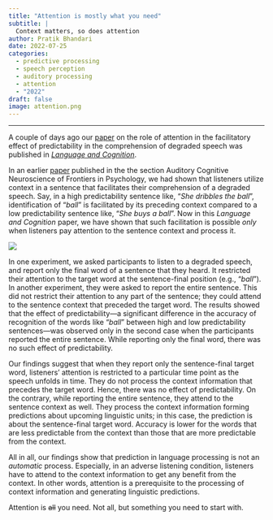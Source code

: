 ```yaml
---
title: "Attention is mostly what you need"
subtitle: |
  Context matters, so does attention
author: Pratik Bhandari
date: 2022-07-25
categories:
  - predictive processing
  - speech perception
  - auditory processing
  - attention
  - "2022"
draft: false
image: attention.png
---
```



***

A couple of days ago our [paper](https://mfr.osf.io/render?url=https%3A%2F%2Fosf.io%2Fdownload%2Ftdvhs%2F%3Fdirect%3D%26mode%3Drender) on the role of attention in the facilitatory effect of predictability in the comprehension of degraded speech was published in *[Language and Cognition](https://doi.org/10.1017/langcog.2022.16)*.

In an earlier [paper](https://mfr.osf.io/render?url=https%3A%2F%2Fosf.io%2Fdownload%2Fnuv36%2F%3Fdirect%3D%26mode%3Drender) published in the the section Auditory Cognitive Neuroscience of Frontiers in Psychology, we had shown that listeners utilize context in a sentence that facilitates their comprehension of a degraded speech.
Say, in a high predictability sentence like, "*She dribbles the ball*", identification of "*ball*" is facilitated by its preceding context compared to a low predictability sentence like, "*She buys a ball*".
Now in this *Language and Cognition* paper, we have shown that such facilitation is possible *only* when listeners pay attention to the sentence context and process it.

![](attention2.png){fig-align="center"}

In one experiment, we asked participants to listen to a degraded speech, and report only the final word of a sentence that they heard.
It restricted their attention to the target word at the sentence-final position (e.g., "*ball*").
In another experiment, they were asked to report the entire sentence.
This did not restrict their attention to any part of the sentence;
they could attend to the sentence context that preceded the target word. 
The results showed that the effect of predictability---a significant difference in the accuracy of recognition of the words like "*ball*" between high and low predictability sentences---was observed only in the second case when the participants reported the entire sentence.
While reporting only the final word, there was no such effect of predictability.

Our findings suggest that when they report only the sentence-final target word, listeners' attention is restricted to a particular time point as the speech unfolds in time.
They do not process the context information that precedes the target word.
Hence, there was no effect of predictability.
On the contrary, while reporting the entire sentence, they attend to the sentence context as well.
They process the context information forming predictions about upcoming linguistic units;
in this case, the prediction is about the sentence-final target word.
Accuracy is lower for the words that are less predictable from the context than those that are more predictable from the context.

All in all, our findings show that prediction in language processing is not an *automatic* process.
Especially, in an adverse listening condition, listeners have to attend to the context information to get any benefit from the context.
In other words, attention is a prerequisite to the processing of context information and generating linguistic predictions.

Attention is ~~all~~ you need. Not all, but something you need to start with.

